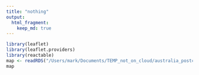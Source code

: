 ```yaml
---
title: "nothing"
output:
  html_fragment:
    keep_md: true
---
```



```r
library(leaflet)
library(leaflet.providers)
library(reactable)
map <- readRDS("/Users/mark/Documents/TEMP_not_on_cloud/australia_postcode_map/leaflet_map.rds")
map
```

